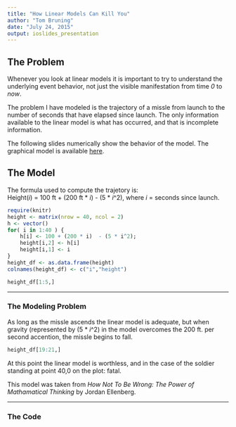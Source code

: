 ```yaml
---
title: "How Linear Models Can Kill You"
author: "Tom Bruning"
date: "July 24, 2015"
output: ioslides_presentation
---
```


## The Problem

Whenever you look at linear models it is important to try to understand the underlying event behavior, not just the visible manifestation from time _0_ to _now_. 

The problem I have modeled is the trajectory of a missle from launch to the number of seconds that have elapsed since launch.  The only information available to the linear model is what has occurred, and that is incomplete information.

The following slides numerically show the behavior of the model.  The graphical model is available  [here](https://tgbruning.shinyapps.io/web_app).

## The Model

The formula used to compute the trajetory is:   
Height(_i_) =  100 ft + (200 ft * _i_)  - (5 * _i_^2), where _i_ = seconds since launch.

```r
require(knitr)
height <- matrix(nrow = 40, ncol = 2)
h <- vector()
for( i in 1:40 ) {
    h[i] <- 100 + (200 * i)  - (5 * i^2);
    height[i,2] <- h[i]
    height[i,1] <- i
}
height_df <- as.data.frame(height)
colnames(height_df) <- c("i","height")
```

```r
height_df[1:5,]
```
---

### The Modeling Problem

As long as the missle ascends the linear model is adequate, but when gravity (represented by (5 * _i_^2) in the model overcomes the 200 ft. per second accention, the missle begins to fall.

```r
height_df[19:21,]
```
At this point the linear model is worthless, and in the case of the soldier standing at point 40,0 on the plot: fatal.

This model was taken from _How Not To Be Wrong: The Power of Mathamatical Thinking_ by Jordan Ellenberg.

--- 
### The Code

```r
```